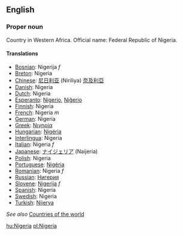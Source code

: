 ==English==

===Proper noun===

Country in Western Africa. Official name: Federal Republic of Nigeria.

====Translations====

*[[Bosnian]]: Nigerija ''f''
*[[Breton]]: Nigeria
*[[Chinese]]: [[尼日利亚]] (Niriliya) [[奈及利亞]]
*[[Danish]]: Nigeria
*[[Dutch]]: Nigeria
*[[Esperanto]]: [[Nigerio]], [[Niĝerio]]
*[[Finnish]]: Nigeria
*[[French]]: Nigeria ''m''
*[[German]]: Nigeria
*[[Greek]]: [[Νιγηρία]]
*[[Hungarian]]: [[Nigéria]]
*[[Interlingua]]: Nigeria
*[[Italian]]: Nigeria ''f''
*[[Japanese]]: [[ナイジェリア]] (Naijeria)
*[[Polish]]: Nigeria
*[[Portuguese]]: [[Nigéria]]
*[[Romanian]]: Nigeria ''f''
*[[Russian]]: [[Нигерия]]
*[[Slovene]]: [[Nigerija]] ''f''
*[[Spanish]]: Nigeria
*[[Swedish]]: Nigeria
*[[Turkish]]: [[Nijerya]]

''See also'' [[Countries of the world]]

[[hu:Nigeria]]
[[pl:Nigeria]]